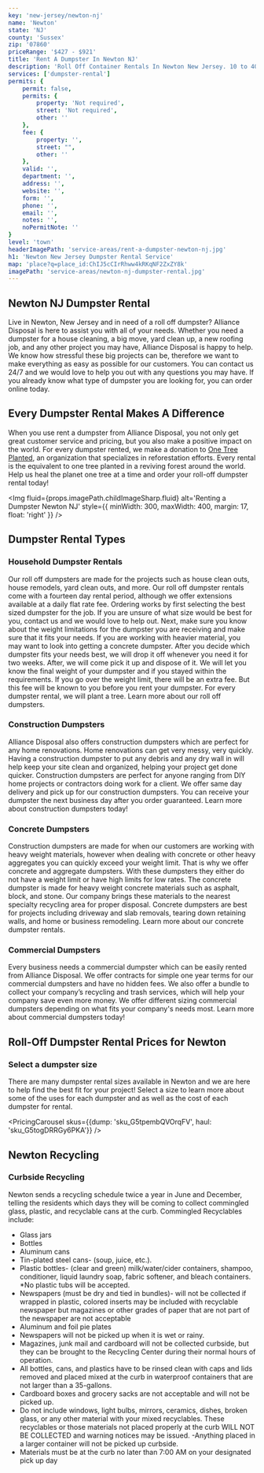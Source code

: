 ```yaml
---
key: 'new-jersey/newton-nj'
name: 'Newton'
state: 'NJ'
county: 'Sussex'
zip: '07860'
priceRange: '$427 - $921'
title: 'Rent A Dumpster In Newton NJ'
description: 'Roll Off Container Rentals In Newton New Jersey. 10 to 40 Yard Dumpster Rentals. No Hidden Fees. Transparent Pricing. Customer Service 7 Days A Week.'
services: ['dumpster-rental']
permits: {
    permit: false,
    permits: {
        property: 'Not required',
        street: 'Not required',
        other: ''
    },
    fee: {
        property: '',
        street: "",
        other: ''
    },
    valid: '',
    department: '',
    address: '',
    website: '',
    form: '',
    phone: '',
    email: '',
    notes: '',
    noPermitNote: ''
}
level: 'town'
headerImagePath: 'service-areas/rent-a-dumpster-newton-nj.jpg'
h1: 'Newton New Jersey Dumpster Rental Service'
map: 'place?q=place_id:ChIJ5cCIrRhww4kRKqNF2ZxZY8k'
imagePath: 'service-areas/newton-nj-dumpster-rental.jpg'
---
```





## Newton NJ Dumpster Rental

Live in Newton, New Jersey and in need of a roll off dumpster? Alliance Disposal is here to assist you with all of your needs. Whether you need a dumpster for a house cleaning, a big move, yard clean up, a new roofing job, and any other project you may have, Alliance Disposal is happy to help. We know how stressful these big projects can be, therefore we want to make everything as easy as possible for our customers. You can <Link to={Paths.contact}>contact us</Link> 24/7 and we would love to help you out with any questions you may have. If you already know what type of dumpster you are looking for, you can <Link to={Paths.orderRollOff}>order online</Link> today.

## Every Dumpster Rental Makes A Difference

When you use rent a dumpster from Alliance Disposal, you not only get great customer service and pricing, but you also make a positive impact on the world. For every dumpster rented, we make a donation to <a href='https://onetreeplanted.org/' target="_blank" rel="noopener norefferer">One Tree Planted</a>, an organization that specializes in reforestation efforts. Every rental is the equivalent to one tree planted in a reviving forest around the world. Help us heal the planet one tree at a time and <Link to={Paths.orderRollOff}>order</Link> your roll-off dumpster rental today!

<Img
    fluid={props.imagePath.childImageSharp.fluid}
    alt='Renting a Dumpster Newton NJ'
    style={{
        minWidth: 300,
        maxWidth: 400,
        margin: 17,
        float: 'right'
    }}
/>

## Dumpster Rental Types

### Household Dumpster Rentals

Our roll off dumpsters are made for the projects such as house clean outs, house remodels, yard clean outs, and more. Our roll off dumpster rentals come with a fourteen day rental period, although we offer extensions available at a daily flat rate fee. Ordering works by first selecting the best sized dumpster for the job. If you are unsure of what size would be best for you, contact us and we would love to help out. Next, make sure you know about the weight limitations for the dumpster you are receiving and make sure that it fits your needs. If you are working with heavier material, you may want to look into getting a concrete dumpster. After you decide which dumpster fits your needs best, we will drop it off whenever you need it for two weeks. After, we will come pick it up and dispose of it. We will let you know the final weight of your dumpster and if you stayed within the requirements. If you go over the weight limit, there will be an extra fee. But this fee will be known to you before you rent your dumpster. For every dumpster rental, we will plant a tree. Learn more about our <Link to={Paths.rollOffDetails}>roll off dumpsters</Link>.

### Construction Dumpsters

Alliance Disposal also offers construction dumpsters which are perfect for any home renovations. Home renovations can get very messy, very quickly. Having a construction dumpster to put any debris and any dry wall in will help keep your site clean and organized, helping your project get done quicker. Construction dumpsters are perfect for anyone ranging from DIY home projects or contractors doing work for a client. We offer same day delivery and pick up for our construction dumpsters. You can receive your dumpster the next business day after you order guaranteed. Learn more about <Link to={Paths.cAndDDumpsters}>construction dumpsters</Link> today!


### Concrete Dumpsters

Construction dumpsters are made for when our customers are working with heavy weight materials, however when dealing with concrete or other heavy aggregates you can quickly exceed your weight limit. That is why we offer concrete and aggregate dumpsters. With these dumpsters they either do not have a weight limit or have high limits for low rates. The concrete dumpster is made for heavy weight concrete materials such as asphalt, block, and stone. Our company brings these materials to the nearest specialty recycling area for proper disposal. Concrete dumpsters are best for projects including driveway and slab removals, tearing down retaining walls, and home or business remodeling. Learn more about our <Link to={Paths.concreteDumpsters}>concrete dumpster rentals</Link>.

### Commercial Dumpsters

Every business needs a commercial dumpster which can be easily rented from Alliance Disposal. We offer contracts for simple one year terms for our commercial dumpsters and have no hidden fees. We also offer a bundle to collect your company’s recycling and trash services, which will help your company save even more money. We offer different sizing commercial dumpsters depending on what fits your company's needs most. Learn more about <Link to={Paths.commDumpsterDetails}>commercial dumpsters</Link> today!

## Roll-Off Dumpster Rental Prices for Newton

### Select a dumpster size

There are many dumpster rental sizes available in Newton and we are here to help find the best fit for your project! Select a size to learn more about some of the uses for each dumpster and as well as the cost of each dumpster for rental.

<PricingCarousel
    skus={{dump: 'sku_G5tpembQVOrqFV', haul: 'sku_G5togDRRGy6PKA'}}
/>

## Newton Recycling

### Curbside Recycling

Newton sends a recycling schedule twice a year in June and December, telling the residents which days they will be coming to collect commingled glass, plastic, and recyclable cans at the curb. Commingled Recyclables include:

- Glass jars
- Bottles
- Aluminum cans
- Tin-plated steel cans- (soup, juice, etc.).
- Plastic bottles- (clear and green) milk/water/cider containers, shampoo, conditioner, liquid laundry soap, fabric softener, and bleach containers. *No plastic tubs will be accepted.
- Newspapers (must be dry and tied in bundles)- will not be collected if wrapped in plastic, colored inserts may be included with recyclable newspaper but magazines or other grades of paper that are not part of the newspaper are not acceptable
- Aluminum and foil pie plates
- Newspapers will not be picked up when it is wet or rainy.
- Magazines, junk mail and cardboard will not be collected curbside, but they can be brought to the Recycling Center during their normal hours of operation.
- All bottles, cans, and plastics have to be rinsed clean with caps and lids removed and placed mixed at the curb in waterproof containers that are not larger than a 35-gallons.
- Cardboard boxes and grocery sacks are not acceptable and will not be picked up.
- Do not include windows, light bulbs, mirrors, ceramics, dishes, broken glass, or any other material with your mixed recyclables. These recyclables or those materials not placed properly at the curb WILL NOT BE COLLECTED and warning notices may be issued. -Anything placed in a larger container will not be picked up curbside.
- Materials must be at the curb no later than 7:00 AM on your designated pick up day

<DumpsterRentalCTA
    imageAlt='Roll off dumpster rentals in Newton New Jersey'
/>
